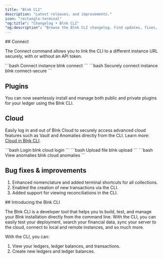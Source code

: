 ```yaml
---
title: "Blnk CLI"
description: "Latest releases, and improvements."
icon: "rectangle-terminal"
"og:title": "Changelog • Blnk CLI"
"og:description": "Browse the Blnk CLI changelog. Find updates, fixes, new commands, and version history of the Blnk command-line tool"
---
```


<Update label="Oct 2024" description="v1.6.0">
  ## Connect

  The Connect command allows you to link the CLI to a different instance URL securely, with or without an API token.

  <CodeGroup>
  ```bash Connect instance
  blnk connect <url>
  ```
  ```bash Securely connect instance
  blnk connect-secure <url> <token>
  ```
  </CodeGroup>

  ## Plugins

  You can now seamlessly install and manage both public and private plugins for your ledger using the Blnk CLI.

  ## Cloud

  Easily log in and out of Blnk Cloud to securely access advanced cloud features such as Vault and Anomalies directly from the CLI. Learn more: [Cloud in Blnk CLI](/blnk-cli/cloud).

  <CodeGroup>
  ```bash Login
  blnk cloud login
  ```
  ```bash Upload file
  blnk upload <file-path> <file-type> <use-vision> <duplicate-check>
  ```
  ```bash View anomalies
  blnk cloud anomalies
  ```
  </CodeGroup>

  ## Bug fixes & improvements

  1. Enhanced nomenclature and added terminal shortcuts for all collections.
  2. Enabled the creation of new transactions via the CLI.
  3. Added support for viewing reconciliations in the CLI.

</Update>

<Update label="Jun 2024" description="v1.5.0">
  ## Introducing the Blnk CLI

  The Blnk CLI is a developer tool that helps you to build, test, and manage your Blnk installation directly from the command line. With the CLI, you can easily test your deployment, search your financial data, sync your server to the cloud, connect to local and remote instances, and so much more.

  With the CLI, you can:

  1. View your ledgers, ledger balances, and transactions.
  2. Create new ledgers and ledger balances.
</Update>